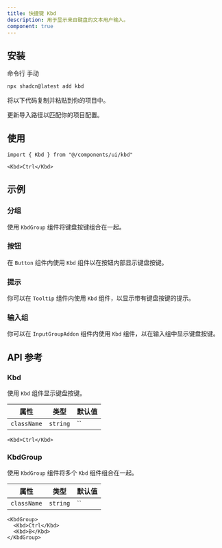 ```yaml
---
title: 快捷键 Kbd
description: 用于显示来自键盘的文本用户输入。
component: true
---
```


<ComponentPreview name="kbd-demo" />

## 安装

<CodeTabs>

<TabsList>
  <TabsTrigger value="cli">命令行</TabsTrigger>
  <TabsTrigger value="manual">手动</TabsTrigger>
</TabsList>
<TabsContent value="cli">

```bash
npx shadcn@latest add kbd
```

</TabsContent>

<TabsContent value="manual">

<Steps>

<Step>将以下代码复制并粘贴到你的项目中。</Step>

<ComponentSource name="kbd" title="components/ui/kbd.tsx" />

<Step>更新导入路径以匹配你的项目配置。</Step>

</Steps>

</TabsContent>

</CodeTabs>

## 使用

```tsx
import { Kbd } from "@/components/ui/kbd"
```

```tsx
<Kbd>Ctrl</Kbd>
```

## 示例

### 分组

使用 `KbdGroup` 组件将键盘按键组合在一起。

<ComponentPreview name="kbd-group" />

### 按钮

在 `Button` 组件内使用 `Kbd` 组件以在按钮内部显示键盘按键。

<ComponentPreview name="kbd-button" />

### 提示

你可以在 `Tooltip` 组件内使用 `Kbd` 组件，以显示带有键盘按键的提示。

<ComponentPreview name="kbd-tooltip" />

### 输入组

你可以在 `InputGroupAddon` 组件内使用 `Kbd` 组件，以在输入组中显示键盘按键。

<ComponentPreview name="kbd-input-group" />

## API 参考

### Kbd

使用 `Kbd` 组件显示键盘按键。

| 属性         | 类型       | 默认值 |
| ------------ | ---------- | ------ |
| `className`  | `string`   | ``     |

```tsx
<Kbd>Ctrl</Kbd>
```

### KbdGroup

使用 `KbdGroup` 组件将多个 `Kbd` 组件组合在一起。

| 属性         | 类型       | 默认值 |
| ------------ | ---------- | ------ |
| `className`  | `string`   | ``     |

```tsx
<KbdGroup>
  <Kbd>Ctrl</Kbd>
  <Kbd>B</Kbd>
</KbdGroup>
```
